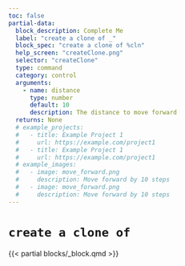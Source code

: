 ```yaml
---
toc: false
partial-data:
  block_description: Complete Me
  label: "create a clone of _"
  block_spec: "create a clone of %cln"
  help_screen: "createClone.png"
  selector: "createClone"
  type: command
  category: control
  arguments:
    - name: distance
      type: number
      default: 10
      description: The distance to move forward
  returns: None
  # example_projects:
  #   - title: Example Project 1
  #     url: https://example.com/project1
  #   - title: Example Project 1
  #     url: https://example.com/project1
  # example_images:
  #   - image: move_forward.png
  #     description: Move forward by 10 steps
  #   - image: move_forward.png
  #     description: Move forward by 10 steps
---
```


# `create a clone of` { .unnumbered }

{{< partial blocks/_block.qmd >}}
